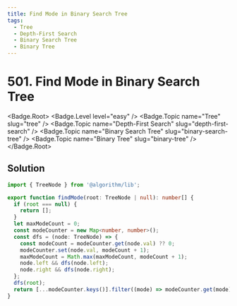 ```yaml
---
title: Find Mode in Binary Search Tree
tags:
  - Tree
  - Depth-First Search
  - Binary Search Tree
  - Binary Tree
---
```


# 501. Find Mode in Binary Search Tree

<Badge.Root>
  <Badge.Level level="easy" />
  <Badge.Topic name="Tree" slug="tree" />
  <Badge.Topic name="Depth-First Search" slug="depth-first-search" />
  <Badge.Topic name="Binary Search Tree" slug="binary-search-tree" />
  <Badge.Topic name="Binary Tree" slug="binary-tree" />
</Badge.Root>

## Solution

```typescript filename="solution.ts" copy
import { TreeNode } from '@algorithm/lib';

export function findMode(root: TreeNode | null): number[] {
  if (root === null) {
    return [];
  }
  let maxModeCount = 0;
  const modeCounter = new Map<number, number>();
  const dfs = (node: TreeNode) => {
    const modeCount = modeCounter.get(node.val) ?? 0;
    modeCounter.set(node.val, modeCount + 1);
    maxModeCount = Math.max(maxModeCount, modeCount + 1);
    node.left && dfs(node.left);
    node.right && dfs(node.right);
  };
  dfs(root);
  return [...modeCounter.keys()].filter((mode) => modeCounter.get(mode) === maxModeCount);
}
```

<ProblemLink
  codingSite="leetcode"
  href="https://leetcode.com/problems/find-mode-in-binary-search-tree"
  title="Find Mode in Binary Search Tree"
/>
